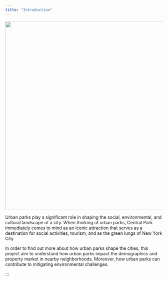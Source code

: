 ```yaml
---
title: "Introduction"
---
```

![](https://mybestplace.com/uploads/2016/06/Central-Park-Manhattan-New-York-IMG-2-TESTO.jpg){ width=800px height=600px}

<!-- Use a grid -->
::: {.grid}

:::

<!-- Text gets a column with width 8/12 -->
::: {.g-col-8}

Urban parks play a significant role in shaping the social, environmental, and cultural landscape of a city. When thinking of urban parks, Central Park immediately comes to mind as an iconic attraction that serves as a destination for social activities, tourism, and as the green lungs of New York City.

In order to find out more about how urban parks shape the cities, this project aim to understand how urban parks impact the demographics  and property market in nearby neighborhoods. Moreover, how urban parks can contribute to mitigating environmental challenges.


::: 

:::



